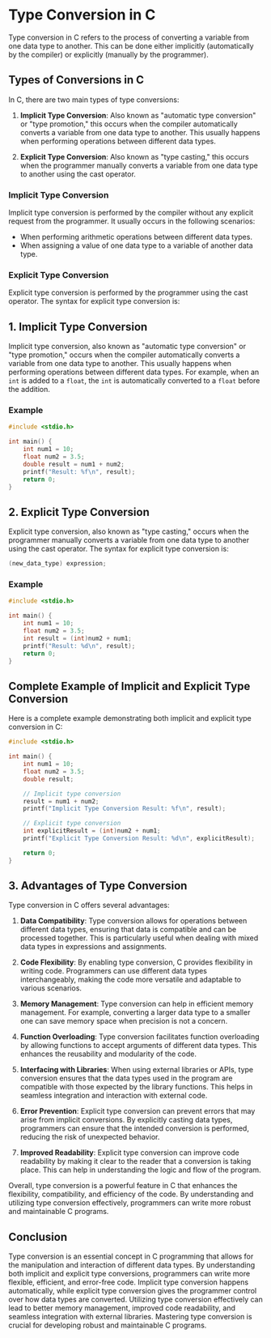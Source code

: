 # Type Conversion in C

Type conversion in C refers to the process of converting a variable from one data type to another. This can be done either implicitly (automatically by the compiler) or explicitly (manually by the programmer).

## Types of Conversions in C

In C, there are two main types of type conversions:

1. **Implicit Type Conversion**: Also known as "automatic type conversion" or "type promotion," this occurs when the compiler automatically converts a variable from one data type to another. This usually happens when performing operations between different data types.

2. **Explicit Type Conversion**: Also known as "type casting," this occurs when the programmer manually converts a variable from one data type to another using the cast operator.

### Implicit Type Conversion

Implicit type conversion is performed by the compiler without any explicit request from the programmer. It usually occurs in the following scenarios:

- When performing arithmetic operations between different data types.
- When assigning a value of one data type to a variable of another data type.

### Explicit Type Conversion

Explicit type conversion is performed by the programmer using the cast operator. The syntax for explicit type conversion is:

## 1. Implicit Type Conversion

Implicit type conversion, also known as "automatic type conversion" or "type promotion," occurs when the compiler automatically converts a variable from one data type to another. This usually happens when performing operations between different data types.
For example, when an `int` is added to a `float`, the `int` is automatically converted to a `float` before the addition.

### Example

```c
#include <stdio.h>

int main() {
    int num1 = 10;
    float num2 = 3.5;
    double result = num1 + num2;
    printf("Result: %f\n", result);
    return 0;
}
```

## 2. Explicit Type Conversion

Explicit type conversion, also known as "type casting," occurs when the programmer manually converts a variable from one data type to another using the cast operator. The syntax for explicit type conversion is:

```c
(new_data_type) expression;
```

### Example

```c
#include <stdio.h>

int main() {
    int num1 = 10;
    float num2 = 3.5;
    int result = (int)num2 + num1;
    printf("Result: %d\n", result);
    return 0;
}
```

## Complete Example of Implicit and Explicit Type Conversion

Here is a complete example demonstrating both implicit and explicit type conversion in C:

```c
#include <stdio.h>

int main() {
    int num1 = 10;
    float num2 = 3.5;
    double result;

    // Implicit type conversion
    result = num1 + num2;
    printf("Implicit Type Conversion Result: %f\n", result);

    // Explicit type conversion
    int explicitResult = (int)num2 + num1;
    printf("Explicit Type Conversion Result: %d\n", explicitResult);

    return 0;
}
```

## 3. Advantages of Type Conversion

Type conversion in C offers several advantages:

1. **Data Compatibility**: Type conversion allows for operations between different data types, ensuring that data is compatible and can be processed together. This is particularly useful when dealing with mixed data types in expressions and assignments.

2. **Code Flexibility**: By enabling type conversion, C provides flexibility in writing code. Programmers can use different data types interchangeably, making the code more versatile and adaptable to various scenarios.

3. **Memory Management**: Type conversion can help in efficient memory management. For example, converting a larger data type to a smaller one can save memory space when precision is not a concern.

4. **Function Overloading**: Type conversion facilitates function overloading by allowing functions to accept arguments of different data types. This enhances the reusability and modularity of the code.

5. **Interfacing with Libraries**: When using external libraries or APIs, type conversion ensures that the data types used in the program are compatible with those expected by the library functions. This helps in seamless integration and interaction with external code.

6. **Error Prevention**: Explicit type conversion can prevent errors that may arise from implicit conversions. By explicitly casting data types, programmers can ensure that the intended conversion is performed, reducing the risk of unexpected behavior.

7. **Improved Readability**: Explicit type conversion can improve code readability by making it clear to the reader that a conversion is taking place. This can help in understanding the logic and flow of the program.

Overall, type conversion is a powerful feature in C that enhances the flexibility, compatibility, and efficiency of the code. By understanding and utilizing type conversion effectively, programmers can write more robust and maintainable C programs.

## Conclusion

Type conversion is an essential concept in C programming that allows for the manipulation and interaction of different data types. By understanding both implicit and explicit type conversions, programmers can write more flexible, efficient, and error-free code. Implicit type conversion happens automatically, while explicit type conversion gives the programmer control over how data types are converted. Utilizing type conversion effectively can lead to better memory management, improved code readability, and seamless integration with external libraries. Mastering type conversion is crucial for developing robust and maintainable C programs.

